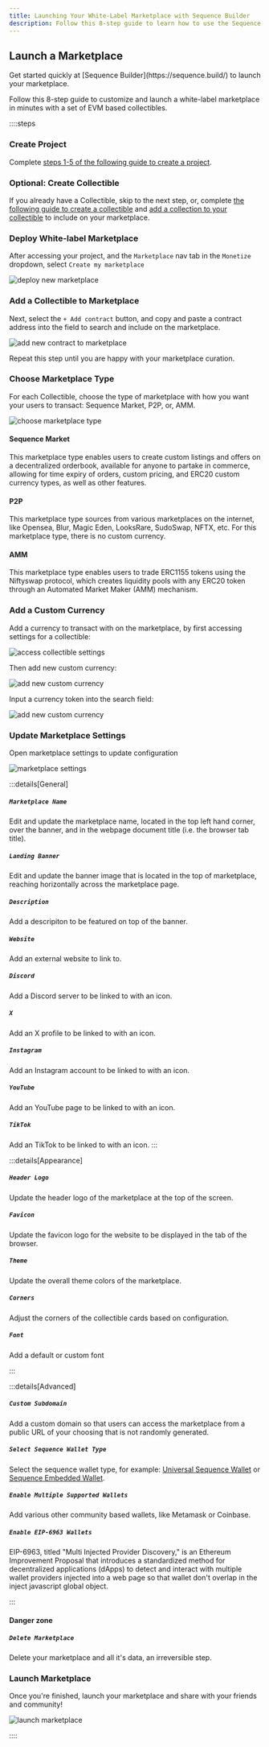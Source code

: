 ```yaml
---
title: Launching Your White-Label Marketplace with Sequence Builder
description: Follow this 8-step guide to learn how to use the Sequence Builder which offers game builders a white-label marketplace that can be easily customized and integrated into their game experience without any coding experience needed.
---
```



## Launch a Marketplace

<Callout type='info'>
Get started quickly at [Sequence Builder](https://sequence.build/) to launch your marketplace.
</Callout>

Follow this 8-step guide to customize and launch a white-label marketplace in minutes with a set of EVM based collectibles.

::::steps
### Create Project

Complete [steps 1-5 of the following guide to create a project](/solutions/builder/getting-started#get-started).

### Optional: Create Collectible

If you already have a Collectible, skip to the next step, or, complete [the following guide to create a collectible](/solutions/collectibles/contracts/deploy-an-item-collection) and [add a collection to your collectible](/solutions/builder/collections) to include on your marketplace. 

### Deploy White-label Marketplace

After accessing your project, and the `Marketplace` nav tab in the `Monetize` dropdown, select `Create my marketplace`

![deploy new marketplace](/img/marketplace/builder_deploy_new_marketplace.png)

### Add a Collectible to Marketplace

Next, select the `+ Add contract` button, and copy and paste a contract address into the field to search and include on the marketplace.

![add new contract to marketplace](/img/marketplace/builder_add_new_contract_to_marketplace.png)

Repeat this step until you are happy with your marketplace curation.

### Choose Marketplace Type

For each Collectible, choose the type of marketplace with how you want your users to transact: Sequence Market, P2P, or, AMM.

![choose marketplace type](/img/marketplace/builder_markeplace_setting_update_marketplace_type.png)

#### Sequence Market
This marketplace type enables users to create custom listings and offers on a decentralized orderbook, available for anyone to partake in commerce, allowing for time expiry of orders, custom pricing, and ERC20 custom currency types, as well as other features.

#### P2P
This marketplace type sources from various marketplaces on the internet, like Opensea, Blur, Magic Eden, LooksRare, SudoSwap, NFTX, etc. For this marketplace type, there is no custom currency.

#### AMM 
This marketplace type enables users to trade ERC1155 tokens using the Niftyswap protocol, which creates liquidity pools with any ERC20 token through an Automated Market Maker (AMM) mechanism.

### Add a Custom Currency

Add a currency to transact with on the marketplace, by first accessing settings for a collectible:

![access collectible settings](/img/marketplace/builder_marketplace_update_settings_of_collectible.png)

Then add new custom currency:

![add new custom currency](/img/marketplace/builder_add_new_custom_currency.png)

Input a currency token into the search field:

![add new custom currency](/img/marketplace/builder_add_new_custom_currency.png)

### Update Marketplace Settings

Open marketplace settings to update configuration

![marketplace settings](/img/marketplace/builder_marketplace_update_settings.png)

:::details[General]
##### `Marketplace Name`
Edit and update the marketplace name, located in the top left hand corner, over the banner, and in the webpage document title (i.e. the browser tab title).

##### `Landing Banner`
Edit and update the banner image that is located in the top of marketplace, reaching horizontally across the marketplace page.

##### `Description`

Add a descripiton to be featured on top of the banner.

##### `Website`

Add an external website to link to.

##### `Discord`

Add a Discord server to be linked to with an icon.

##### `X`

Add an X profile to be linked to with an icon.

##### `Instagram`

Add an Instagram account to be linked to with an icon.

##### `YouTube`

Add an YouTube page to be linked to with an icon.

##### `TikTok`

Add an TikTok to be linked to with an icon.
:::

:::details[Appearance]
##### `Header Logo`

Update the header logo of the marketplace at the top of the screen.

##### `Favicon`

Update the favicon logo for the website to be displayed in the tab of the browser.

##### `Theme`

Update the overall theme colors of the marketplace.

##### `Corners`

Adjust the corners of the collectible cards based on configuration.

##### `Font`

Add a default or custom font

:::

:::details[Advanced]
##### `Custom Subdomain`

Add a custom domain so that users can access the marketplace from a public URL of your choosing that is not randomly generated.

##### `Select Sequence Wallet Type`

Select the sequence wallet type, for example: [Universal Sequence Wallet](/solutions/wallets/universal-wallet/overview) or [Sequence Embedded Wallet](/solutions/wallets/embedded-wallet/overview).

##### `Enable Multiple Supported Wallets`

Add various other community based wallets, like Metamask or Coinbase.

##### `Enable EIP-6963 Wallets`

EIP-6963, titled "Multi Injected Provider Discovery," is an Ethereum Improvement Proposal that introduces a standardized method for decentralized applications (dApps) to detect and interact with multiple wallet providers injected into a web page so that wallet don't overlap in the inject javascript global object.

:::

#### Danger zone

##### `Delete Marketplace`

Delete your marketplace and all it's data, an irreversible step.

### Launch Marketplace

Once you're finished, launch your marketplace and share with your friends and community!

![launch marketplace](/img/marketplace/builder_marketplace_launch.png)

::::

